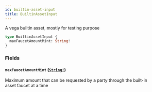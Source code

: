 ```yaml
---
id: builtin-asset-input
title: BuiltinAssetInput
---
```


A vega builtin asset, mostly for testing purpose

```graphql
type BuiltinAssetInput {
  maxFaucetAmountMint: String!
}
```

### Fields

#### `maxFaucetAmountMint` ([`String!`](/docs/graphql/scalars/string))

Maximum amount that can be requested by a party through the built-in asset faucet at a time

